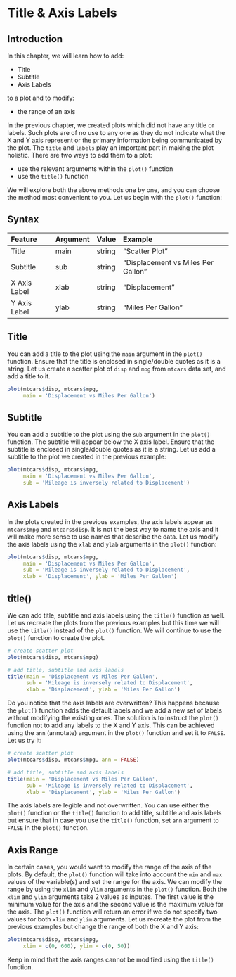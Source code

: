 # Title & Axis Labels {#titlelabels}

## Introduction

In this chapter, we will learn how to add:

- Title
- Subtitle
- Axis Labels

to a plot and to modify:

- the range of an axis

In the previous chapter, we created plots which did not have any title or labels. Such plots are of no use to any one as they do not indicate what the X and Y axis represent or the primary information being communicated by the plot. The `title` and `labels` play an important part in making the plot holistic. There are two ways to add them to a plot:

- use the relevant arguments within the `plot()` function
- use the `title()` function

We will explore both the above methods one by one, and you can choose the method most convenient to you. Let us begin with the `plot()` function:


## Syntax

|Feature|Argument|Value|Example|
|:-------|:--------|:-----|:-------|
|Title  |main    |string|"Scatter Plot"|
|Subtitle  |sub    |string|"Displacement vs Miles Per Gallon"|
|X Axis Label  |xlab    |string|"Displacement"|
|Y Axis Label  |ylab    |string|"Miles Per Gallon"|

## Title

You can add a title to the plot using the `main` argument in the `plot()` function. Ensure that the title is enclosed in single/double quotes as it is a string. Let us create a scatter plot of `disp` and `mpg` from `mtcars` data set, and add a title to it.

```r
plot(mtcars$disp, mtcars$mpg, 
     main = 'Displacement vs Miles Per Gallon')
```

## Subtitle

You can add a subtitle to the plot using the `sub` argument in the `plot()` function. The subtitle will appear below the X axis label. Ensure that the subtitle is enclosed in single/double quotes as it is a string. Let us add a subtitle to the plot we created in the previous example:

```r
plot(mtcars$disp, mtcars$mpg, 
     main = 'Displacement vs Miles Per Gallon',
     sub = 'Mileage is inversely related to Displacement')
```

## Axis Labels

In the plots created in the previous examples, the axis labels appear as `mtcars$mpg` and `mtcars$disp`. It is not the best way to name the axis and it will make more sense to use names that describe the data. Let us modify the axis labels using the `xlab` and `ylab` arguments in the `plot()` function:

```r
plot(mtcars$disp, mtcars$mpg, 
     main = 'Displacement vs Miles Per Gallon',
     sub = 'Mileage is inversely related to Displacement',
     xlab = 'Displacement', ylab = 'Miles Per Gallon')
```

## title()

We can add title, subtitle and axis labels using the `title()` function as well. Let us recreate the plots from the previous examples but this time we will use the `title()` instead of the `plot()` function. We will continue to use the `plot()` function to create the plot.

```r
# create scatter plot
plot(mtcars$disp, mtcars$mpg) 

# add title, subtitle and axis labels
title(main = 'Displacement vs Miles Per Gallon',
      sub = 'Mileage is inversely related to Displacement',
      xlab = 'Displacement', ylab = 'Miles Per Gallon')
```

Do you notice that the axis labels are overwritten? This happens because the `plot()` function adds the default labels and we add a new set of labels without modifying the existing ones. The solution is to instruct the `plot()` function not to add any labels to the X and Y axis. This can be achieved using the `ann` (annotate) argument in the `plot()` function and set it to `FALSE`. Let us try it:

```r
# create scatter plot
plot(mtcars$disp, mtcars$mpg, ann = FALSE) 

# add title, subtitle and axis labels
title(main = 'Displacement vs Miles Per Gallon',
      sub = 'Mileage is inversely related to Displacement',
      xlab = 'Displacement', ylab = 'Miles Per Gallon')
```

The axis labels are legible and not overwritten. You can use either the `plot()` function or the `title()` function to add title, subtitle and axis labels but ensure that in case you use the `title()` function, set `ann` argument to `FALSE` in the `plot()` function.

## Axis Range

In certain cases, you would want to modify the range of the axis of the plots. By default, the `plot()` function will take into account the `min` and `max` values of the variable(s) and set the range for the axis. We can modify the range by using the `xlim` and `ylim` arguments in the `plot()` function. Both the `xlim` and `ylim` arguments take 2 values as inputes. The first value is the minimum value for the axis and the second value is the maximum value for the axis. The `plot()` function will return an error if we do not specify two values for both `xlim` and `ylim` arguments. Let us recreate the plot from the previous examples but change the range of both the X and Y axis:

```r
plot(mtcars$disp, mtcars$mpg, 
     xlim = c(0, 600), ylim = c(0, 50))
```

Keep in mind that the axis ranges cannot be modified using the `title()` function.
